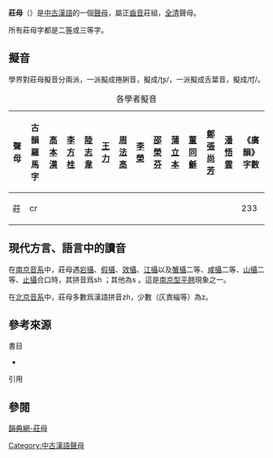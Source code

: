 {{refimprove|time=2015-05-28}}
'''莊母'''{{sfn|竺家寧|1992|p=447}}（'''{{IPA|tʂ}}'''）是[[中古漢語|中古漢語]]的一個[[聲母|聲母]]，屬正[[齒音|齒音]]莊組，[[全清|全清]]聲母。

所有莊母字都是二[[等呼|等]]或三等字。

== 擬音 ==
學界對莊母擬音分兩派，一派擬成捲脷音，擬成/ʈʂ/，一派擬成舌葉音，擬成/t͡ʃ/。

{| class="wikitable" style="text-align:center"
|+各學者擬音
|-
!聲母||古韻羅馬字||[[高本漢|高本漢]]||[[李方桂|李方桂]]||[[陸志韋|陸志韋]]||[[王力_(语言学家)|王力]]||[[周法高|周法高]]||[[李榮_(語言學家)|李榮]]||[[邵榮芬|邵榮芬]]||[[蒲立本|蒲立本]]||[[董同龢|董同龢]]||[[鄭張尚芳|鄭張尚芳]]||[[潘悟雲|潘悟雲]]||《廣韻》字數
|-
|莊||cr||{{IPA|tʂ}}||{{IPA|tʂ}}||{{IPA|tʃ}}||{{IPA|tʃ}}||{{IPA|tʂ}}||{{IPA|tʃ}}||{{IPA|tʃ}}||{{IPA|tʂ}}||{{IPA|tʃ}}||{{IPA|tʃ}}||{{IPA|tʂ}}||233
|}

==現代方言、語言中的讀音==
在[[南京話|南京音系]]中，莊母遇[[宕攝|宕攝]]、[[假攝|假攝]]、[[效攝|效攝]]、[[江攝|江攝]]以及[[蟹攝|蟹攝]]二等、[[咸攝|咸攝]]二等、[[山攝|山攝]]二等、[[止攝|止攝]]合口時，其拼音爲sh {{IPA|[ʂ]}}；其他為s {{IPA|[s]}}。這是[[平翹音#南京型|南京型平翹]]現象之一。

在[[北京音系|北京音系]]中，莊母多數爲漢語拼音zh，少數（仄責緇等）為z。

== 參考來源 ==
;書目
*{{clref|竺家寧|1992|ref= {{cite isbn| 9571105104|ref=harv|noedit}}}}

;引用
{{reflist|1}}

==參閱==

[http://ytenx.org/kyonh/cjeng/莊/ 韻典網-莊母] {{Wayback|url=http://ytenx.org/kyonh/cjeng/%E8%8E%8A/ |date=20200206073006 }}

{{切韻音系聲母}}

[[Category:中古漢語聲母|Category:中古漢語聲母]]